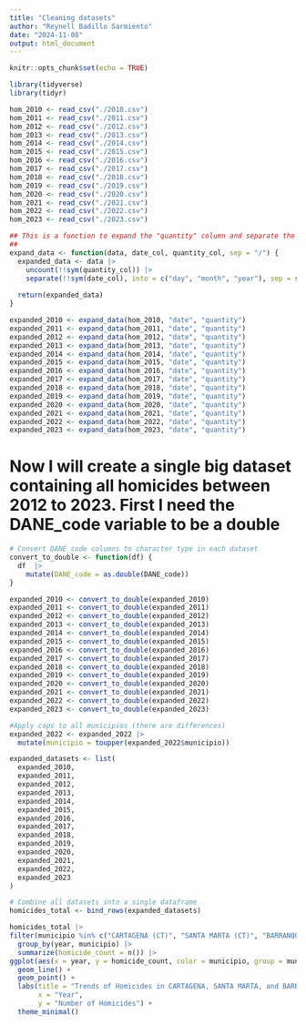 ```yaml
---
title: "Cleaning datasets"
author: "Reynell Badillo Sarmiento"
date: "2024-11-08"
output: html_document
---
```


```r
knitr::opts_chunk$set(echo = TRUE)
```


```r
library(tidyverse)
library(tidyr)
```

```r
hom_2010 <- read_csv("./2010.csv")
hom_2011 <- read_csv("./2011.csv")
hom_2012 <- read_csv("./2012.csv")
hom_2013 <- read_csv("./2013.csv")
hom_2014 <- read_csv("./2014.csv")
hom_2015 <- read_csv("./2015.csv")
hom_2016 <- read_csv("./2016.csv")
hom_2017 <- read_csv("./2017.csv")
hom_2018 <- read_csv("./2018.csv")
hom_2019 <- read_csv("./2019.csv")
hom_2020 <- read_csv("./2020.csv")
hom_2021 <- read_csv("./2021.csv")
hom_2022 <- read_csv("./2022.csv")
hom_2023 <- read_csv("./2023.csv")
```

```r
## This is a function to expand the "quantity" column and separate the date
## 
expand_data <- function(data, date_col, quantity_col, sep = "/") {
  expanded_data <- data |> 
    uncount(!!sym(quantity_col)) |> 
    separate(!!sym(date_col), into = c("day", "month", "year"), sep = sep)
  
  return(expanded_data)
}
```

```r
expanded_2010 <- expand_data(hom_2010, "date", "quantity")
expanded_2011 <- expand_data(hom_2011, "date", "quantity")
expanded_2012 <- expand_data(hom_2012, "date", "quantity")
expanded_2013 <- expand_data(hom_2013, "date", "quantity")
expanded_2014 <- expand_data(hom_2014, "date", "quantity")
expanded_2015 <- expand_data(hom_2015, "date", "quantity")
expanded_2016 <- expand_data(hom_2016, "date", "quantity")
expanded_2017 <- expand_data(hom_2017, "date", "quantity")
expanded_2018 <- expand_data(hom_2018, "date", "quantity")
expanded_2019 <- expand_data(hom_2019, "date", "quantity")
expanded_2020 <- expand_data(hom_2020, "date", "quantity")
expanded_2021 <- expand_data(hom_2021, "date", "quantity")
expanded_2022 <- expand_data(hom_2022, "date", "quantity")
expanded_2023 <- expand_data(hom_2023, "date", "quantity")

```

# Now I will create a single big dataset containing all homicides between 2012 to 2023. First I need the DANE_code variable to be a double

```r
# Convert DANE_code columns to character type in each dataset
convert_to_double <- function(df) {
  df  |>
    mutate(DANE_code = as.double(DANE_code))
}
```


```r
expanded_2010 <- convert_to_double(expanded_2010)
expanded_2011 <- convert_to_double(expanded_2011)
expanded_2012 <- convert_to_double(expanded_2012)
expanded_2013 <- convert_to_double(expanded_2013)
expanded_2014 <- convert_to_double(expanded_2014)
expanded_2015 <- convert_to_double(expanded_2015)
expanded_2016 <- convert_to_double(expanded_2016)
expanded_2017 <- convert_to_double(expanded_2017)
expanded_2018 <- convert_to_double(expanded_2018)
expanded_2019 <- convert_to_double(expanded_2019)
expanded_2020 <- convert_to_double(expanded_2020)
expanded_2021 <- convert_to_double(expanded_2021)
expanded_2022 <- convert_to_double(expanded_2022)
expanded_2023 <- convert_to_double(expanded_2023)
```

```r
#Apply caps to all municipios (there are differences)
expanded_2022 <- expanded_2022 |> 
  mutate(municipio = toupper(expanded_2022$municipio))
```



```r
expanded_datasets <- list(
  expanded_2010,
  expanded_2011,
  expanded_2012,
  expanded_2013,
  expanded_2014,
  expanded_2015,
  expanded_2016,
  expanded_2017,
  expanded_2018,
  expanded_2019,
  expanded_2020,
  expanded_2021,
  expanded_2022,
  expanded_2023
)

# Combine all datasets into a single dataframe
homicides_total <- bind_rows(expanded_datasets)


```


```r
homicides_total |> 
filter(municipio %in% c("CARTAGENA (CT)", "SANTA MARTA (CT)", "BARRANQUILLA (CT)")) |> 
  group_by(year, municipio) |> 
  summarize(homicide_count = n()) |> 
ggplot(aes(x = year, y = homicide_count, color = municipio, group = municipio)) +
  geom_line() +
  geom_point() +
  labs(title = "Trends of Homicides in CARTAGENA, SANTA MARTA, and BARRANQUILLA",
       x = "Year",
       y = "Number of Homicides") +
  theme_minimal()
```

